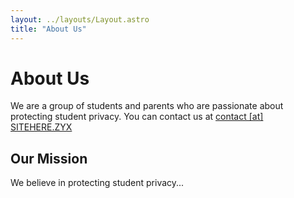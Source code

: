 ```yaml
---
layout: ../layouts/Layout.astro
title: "About Us"
---
```


# About Us

We are a group of students and parents who are passionate about protecting student privacy.
You can contact us at [contact [at] SITEHERE.ZYX](mailto:contact@sitehere.xyz)

## Our Mission

We believe in protecting student privacy... 